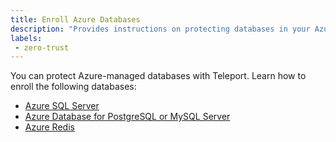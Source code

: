 ```yaml
---
title: Enroll Azure Databases
description: "Provides instructions on protecting databases in your Azure-managed infrastructure with Teleport."
labels:
 - zero-trust
---
```


You can protect Azure-managed databases with Teleport. Learn how to enroll the
following databases:

- [Azure SQL Server](azure-sql-server-ad.mdx)
- [Azure Database for PostgreSQL or MySQL Server](azure-postgres-mysql.mdx)
- [Azure Redis](azure-redis.mdx)
